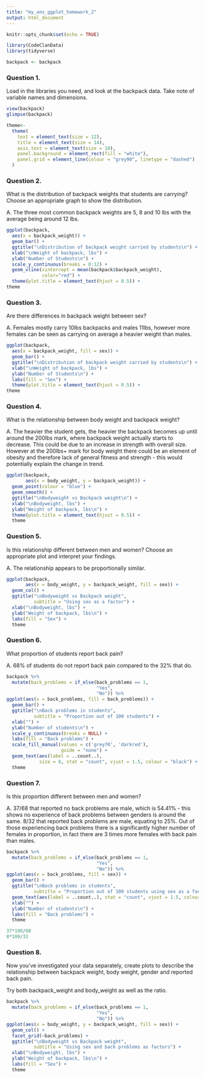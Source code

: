 ```yaml
---
title: "my_ans_ggplot_homework_2"
output: html_document
---
```


```r
knitr::opts_chunk$set(echo = TRUE)
```

```r
library(CodeClanData)
library(tidyverse)

backpack <- backpack
```

### Question 1.

Load in the libraries you need, and look at the backpack data. Take note of variable names and dimensions.
```r
view(backpack)
glimpse(backpack)
```

```r
theme<- 
  theme(
    text = element_text(size = 12),
    title = element_text(size = 14),
    axis.text = element_text(size = 10),
    panel.background = element_rect(fill = "white"),
    panel.grid = element_line(colour = "grey90", linetype = "dashed")
  )
```

### Question 2.

What is the distribution of backpack weights that students are carrying? Choose an appropriate graph to show the distribution.

A. The three most common backpack weights are 5, 8 and 10 lbs with the average being around 12 lbs. 
```r
ggplot(backpack,
  aes(x = backpack_weight)) +
  geom_bar() +
  ggtitle("\nDistribution of backpack weight carried by students\n") +
  xlab("\nWeight of backpack, lbs") +
  ylab("Number of Students\n") +
  scale_y_continuous(breaks = 0:12) +
  geom_vline(xintercept = mean(backpack$backpack_weight), 
             color="red") +
  theme(plot.title = element_text(hjust = 0.5)) +
theme
```

### Question 3.

Are there differences in backpack weight between sex?

A. Females mostly carry 10lbs backpacks and males 11lbs,  however more females can be seen as carrying on average a heavier weight than males.
```r
ggplot(backpack,
  aes(x = backpack_weight, fill = sex)) +
  geom_bar() +
  ggtitle("\nDistribution of backpack weight carried by students\n") +
  xlab("\nWeight of backpack, lbs") +
  ylab("Number of Students\n") +
  labs(fill = "Sex") +
  theme(plot.title = element_text(hjust = 0.5)) +
theme
```


### Question 4.

What is the relationship between body weight and backpack weight?

A. The heavier the student gets, the heavier the backpack becomes up until around the 200lbs mark, where backpack weight actually starts to decrease. This could be due to an increase in strength with overall size. However at the 200lbs+ mark for body weight there could be an element of obesity and therefore lack of general fitness and strength - this would potentially explain the change in trend.
```r
ggplot(backpack,
       aes(x = body_weight, y = backpack_weight)) +
  geom_point(colour = "blue") +
  geom_smooth() +
  ggtitle("\nBodyweight vs Backpack weight\n") +
  xlab("\nBodyweight, lbs") +
  ylab("Weight of backpack, lbs\n") +
  theme(plot.title = element_text(hjust = 0.5)) +
  theme
```

### Question 5.

Is this relationship different between men and women? Choose an appropriate plot and interpret your findings.

A. The relationship appears to be proportionally similar.
```r
ggplot(backpack,
       aes(x = body_weight, y = backpack_weight, fill = sex)) +
  geom_col() +
  ggtitle("\nBodyweight vs Backpack weight",
          subtitle = "Using sex as a factor") +
  xlab("\nBodyweight, lbs") +
  ylab("Weight of backpack, lbs\n") +
  labs(fill = "Sex") +
  theme
```


### Question 6.

What proportion of students report back pain?

A. 68% of students do not report back pain compared to the 32% that do.

```r
backpack %>% 
  mutate(back_problems = if_else(back_problems == 1,
                                 "Yes",
                                 "No")) %>% 
ggplot(aes(x = back_problems, fill = back_problems)) +
  geom_bar() +
  ggtitle("\nBack problems in students",
          subtitle = "Proportion out of 100 students") +
  xlab("") +
  ylab("Number of students\n") +
  scale_y_continuous(breaks = NULL) +
  labs(fill = "Back problems") +
  scale_fill_manual(values = c('grey70', 'darkred'),
                    guide = "none") +
  geom_text(aes(label = ..count..), 
            size = 8, stat = "count", vjust = 1.5, colour = "black") +
  theme
```

### Question 7.

Is this proportion different between men and women?

A. 37/68 that reported no back problems are male, which is 54.41% - this shows no experience of back problems between genders is around the same. 
   8/32 that reported back problems are male, equating to 25%. Out of those experiencing back problems there is a significantly higher number of females in    proportion, in fact there are 3 times more females with back pain than males.
```r
backpack %>% 
  mutate(back_problems = if_else(back_problems == 1,
                                 "Yes",
                                 "No")) %>% 
ggplot(aes(x = back_problems, fill = sex)) +
  geom_bar() +
  ggtitle("\nBack problems in students",
          subtitle = "Proportion out of 100 students using sex as a factor") +
  geom_text(aes(label = ..count..), stat = "count", vjust = 1.5, colour = "black") +
  xlab("") +
  ylab("Number of students\n") +
  labs(fill = "Back problems") +
  theme

37*100/68
8*100/32
```


### Question 8.

Now you’ve investigated your data separately, create plots to describe the relationship between backpack weight, body weight, gender and reported back pain.

Try both backpack_weight and body_weight as well as the ratio.

```r
backpack %>% 
  mutate(back_problems = if_else(back_problems == 1,
                                 "Yes",
                                 "No")) %>% 
ggplot(aes(x = body_weight, y = backpack_weight, fill = sex)) +
  geom_col() +
  facet_grid(~back_problems) +
  ggtitle("\nBodyweight vs Backpack weight",
          subtitle = "Using sex and back problems as factors") +
  xlab("\nBodyweight, lbs") +
  ylab("Weight of backpack, lbs\n") +
  labs(fill = "Sex") +
  theme
```

